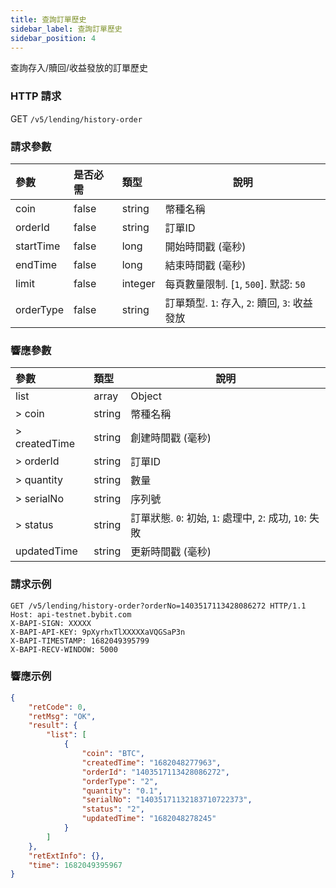 ```yaml
---
title: 查詢訂單歷史
sidebar_label: 查詢訂單歷史
sidebar_position: 4
---
```

查詢存入/贖回/收益發放的訂單歷史

### HTTP 請求
GET `/v5/lending/history-order`

### 請求參數
| 參數 | 是否必需 | 類型 | 說明|
|:----- |:-------|:-----|------ |
|coin |false |string |幣種名稱 |
|orderId |false	|string	|訂單ID |
|startTime |false |long	|開始時間戳 (毫秒) |
|endTime |false	|long |結束時間戳 (毫秒) |
|limit |false |integer |每頁數量限制. [`1`, `500`]. 默認: `50`|
|orderType |false |string |訂單類型. `1`: 存入, `2`: 贖回, `3`: 收益發放 |

### 響應參數
| 參數 | 類型 | 說明|
|:----- |:-----|----- |
|list |array |Object |
|> coin |string |幣種名稱 |
|> createdTime |string |創建時間戳 (毫秒) |
|> orderId |string |訂單ID |
|> quantity |string |數量 |
|> serialNo	|string	|序列號|
|> status	|string	|訂單狀態. `0`: 初始, `1`: 處理中, `2`: 成功, `10`: 失敗|
|updatedTime |string |更新時間戳 (毫秒) |

### 請求示例

```http
GET /v5/lending/history-order?orderNo=1403517113428086272 HTTP/1.1
Host: api-testnet.bybit.com
X-BAPI-SIGN: XXXXX
X-BAPI-API-KEY: 9pXyrhxTlXXXXXaVQGSaP3n
X-BAPI-TIMESTAMP: 1682049395799
X-BAPI-RECV-WINDOW: 5000
```

### 響應示例

```json
{
    "retCode": 0,
    "retMsg": "OK",
    "result": {
        "list": [
            {
                "coin": "BTC",
                "createdTime": "1682048277963",
                "orderId": "1403517113428086272",
                "orderType": "2",
                "quantity": "0.1",
                "serialNo": "14035171132183710722373",
                "status": "2",
                "updatedTime": "1682048278245"
            }
        ]
    },
    "retExtInfo": {},
    "time": 1682049395967
}
```
